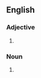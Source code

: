 {{also|mid-size}}

==English==

===Adjective===
{{en-adj|-}}

# {{alternative spelling of|mid-size|lang=en}}

===Noun===
{{en-noun}}

# {{alternative spelling of|mid-size|lang=en}}